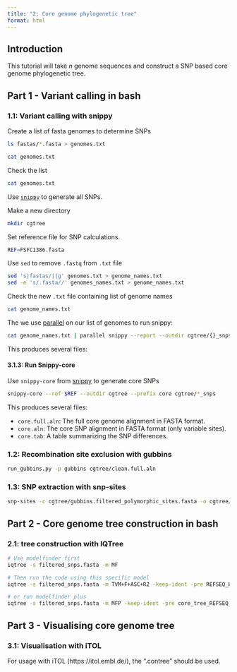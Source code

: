```yaml
---
title: "2: Core genome phylogenetic tree"
format: html
---
```


## Introduction

This tutorial will take *n* genome sequences and construct a SNP based core genome phylogenetic tree. 

## Part 1 - Variant calling in bash

### 1.1: Variant calling with snippy

Create a list of fasta genomes to determine SNPs 

```bash
ls fastas/*.fasta > genomes.txt

cat genomes.txt
```

Check the list

```bash
cat genomes.txt
```

Use [`snippy`](https://github.com/tseemann/snippy) to generate all SNPs.

Make a new directory 

```bash
mkdir cgtree
```


Set reference file for SNP calculations. 

```bash
REF=FSFC1386.fasta
```

Use `sed` to remove `.fastq` from `.txt` file

```bash
sed 's|fastas/||g' genomes.txt > genome_names.txt
sed -e 's/.fasta//' genomes_names.txt > genome_names.txt
```

Check the new `.txt` file containing list of genome names
```bash
cat genome_names.txt
```

The we use [parallel](https://www.gnu.org/software/parallel/) on our list of genomes to run snippy:

```bash
cat genome_names.txt | parallel snippy --report --outdir cgtree/{}_snps --ref $REF --ctgs fastas/{}.fasta
```

This produces several files:

#### 3.1.3: Run Snippy-core

Use `snippy-core` from [snippy](https://github.com/tseemann/snippy) to generate core SNPs

```bash
snippy-core --ref $REF --outdir cgtree --prefix core cgtree/*_snps
```

This produces several files:

* `core.full.aln`: The full core genome alignment in FASTA format.
* `core.aln`: The core SNP alignment in FASTA format (only variable sites).
* `core.tab`: A table summarizing the SNP differences.

### 1.2: Recombination site exclusion with gubbins


```bash
run_gubbins.py -p gubbins cgtree/clean.full.aln
```


### 1.3: SNP extraction with snp-sites


```bash
snp-sites -c cgtree/gubbins.filtered_polymorphic_sites.fasta -o cgtree/filtered_snps.fasta
```



## Part 2 - Core genome tree construction in bash

### 2.1: tree construction with IQTree

```bash
# Use modelfinder first
iqtree -s filtered_snps.fasta -m MF

# Then run the code using this specific model 
iqtree -s filtered_snps.fasta -m TVM+F+ASC+R2 -keep-ident -pre REFSEQ_HS11286_Klebsiella_TVM+F+ASC+R2 -bb 1000
```


```bash
# or run modelfinder plus
iqtree -s filtered_snps.fasta -m MFP -keep-ident -pre core_tree_REFSEQ_HS11286_Klebsiella_MF -bb 1000
```

## Part 3 - Visualising core genome tree 

### 3.1: Visualisation with iTOL

For usage with iTOL (https://itol.embl.de/), the “.contree” should be used. 